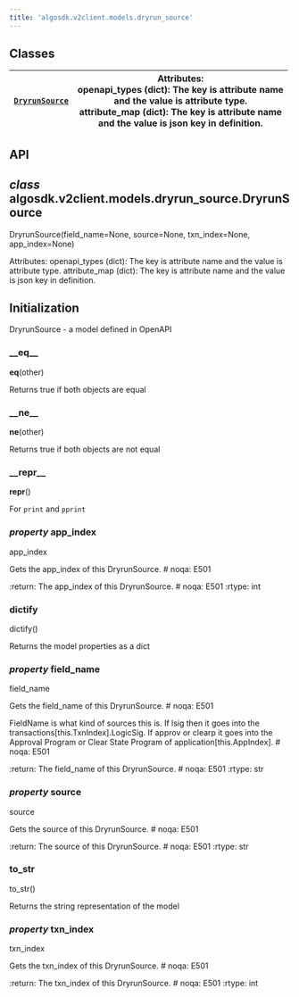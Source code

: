 ```yaml
---
title: 'algosdk.v2client.models.dryrun_source'
---
```


<a id='module-algosdk.v2client.models.dryrun_source'></a>

<a id='algosdk-v2client-models-dryrun-source'></a>

<a id='module-contents'></a>

<a id='classes'></a>

## Classes

| [`DryrunSource`](#algosdk.v2client.models.dryrun_source.DryrunSource) | Attributes:<br/>openapi_types (dict): The key is attribute name<br/>and the value is attribute type.<br/>attribute_map (dict): The key is attribute name<br/>and the value is json key in definition. |
| --------------------------------------------------------------------- | ----------------------------------------------------------------------------------------------------------------------------------------------------------------------------------------------------- |

<a id='api'></a>

## API

<a id='algosdk.v2client.models.dryrun_source.DryrunSource'></a>

## _class_ algosdk.v2client.models.dryrun_source.DryrunSource

DryrunSource(field_name=None, source=None, txn_index=None, app_index=None)

Attributes:
openapi_types (dict): The key is attribute name
and the value is attribute type.
attribute_map (dict): The key is attribute name
and the value is json key in definition.

## Initialization

DryrunSource - a model defined in OpenAPI

<a id='algosdk.v2client.models.dryrun_source.DryrunSource.__eq__'></a>

### \_\_eq\_\_

**eq**(other)

Returns true if both objects are equal

<a id='algosdk.v2client.models.dryrun_source.DryrunSource.__ne__'></a>

### \_\_ne\_\_

**ne**(other)

Returns true if both objects are not equal

<a id='algosdk.v2client.models.dryrun_source.DryrunSource.__repr__'></a>

### \_\_repr\_\_

**repr**()

For `print` and `pprint`

<a id='algosdk.v2client.models.dryrun_source.DryrunSource.app_index'></a>

### _property_ app_index

app_index

Gets the app_index of this DryrunSource. # noqa: E501

:return: The app_index of this DryrunSource. # noqa: E501
:rtype: int

<a id='algosdk.v2client.models.dryrun_source.DryrunSource.dictify'></a>

### dictify

dictify()

Returns the model properties as a dict

<a id='algosdk.v2client.models.dryrun_source.DryrunSource.field_name'></a>

### _property_ field_name

field_name

Gets the field_name of this DryrunSource. # noqa: E501

FieldName is what kind of sources this is. If lsig then it goes into the transactions[this.TxnIndex].LogicSig. If approv or clearp it goes into the Approval Program or Clear State Program of application[this.AppIndex]. # noqa: E501

:return: The field_name of this DryrunSource. # noqa: E501
:rtype: str

<a id='algosdk.v2client.models.dryrun_source.DryrunSource.source'></a>

### _property_ source

source

Gets the source of this DryrunSource. # noqa: E501

:return: The source of this DryrunSource. # noqa: E501
:rtype: str

<a id='algosdk.v2client.models.dryrun_source.DryrunSource.to_str'></a>

### to_str

to_str()

Returns the string representation of the model

<a id='algosdk.v2client.models.dryrun_source.DryrunSource.txn_index'></a>

### _property_ txn_index

txn_index

Gets the txn_index of this DryrunSource. # noqa: E501

:return: The txn_index of this DryrunSource. # noqa: E501
:rtype: int
